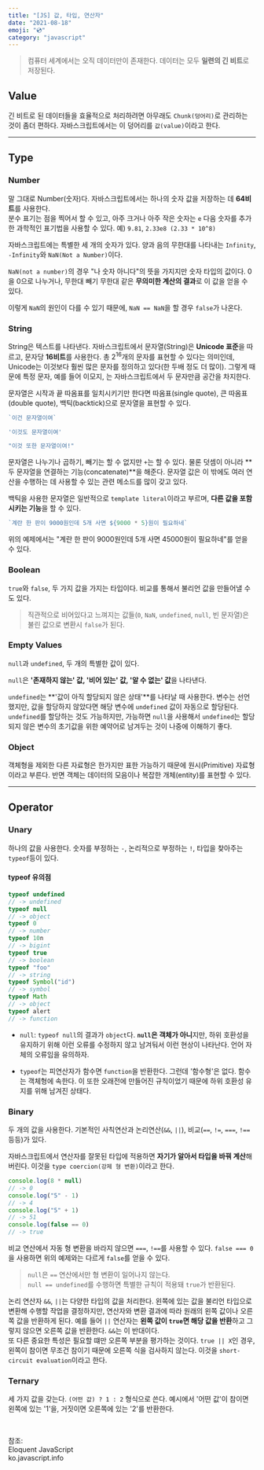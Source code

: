 ```yaml
---
title: "[JS] 값, 타입, 연산자"
date: "2021-08-18"
emoji: "💿"
category: "javascript"
---
```

> 컴퓨터 세계에서는 오직 데이터만이 존재한다. 데이터는 모두 **일련의 긴 비트**로 저장된다. 

## Value
긴 비트로 된 데이터들을 효율적으로 처리하려면 아무래도 `Chunk(덩어리)`로 관리하는 것이 좀더 편하다. 자바스크립트에서는 이 덩어리를 `값(value)`이라고 한다.

***

## Type
### Number

말 그대로 Number(숫자)다. 자바스크립트에서는 하나의 숫자 값을 저장하는 데 **64비트**를 사용한다.  
분수 표기는 점을 찍어서 할 수 있고, 아주 크거나 아주 작은 숫자는 `e` 다음 숫자를 추가한 과학적인 표기법을 사용할 수 있다. 예) `9.81`, `2.33e8 (2.33 * 10^8)`

자바스크립트에는 특별한 세 개의 숫자가 있다. 양과 음의 무한대를 나타내는 `Infinity`, `-Infinity`와 `NaN(Not a Number)`이다. 

`NaN(not a number)`의 경우 "나 숫자 아니다"의 뜻을 가지지만 숫자 타입의 값이다. 0을 0으로 나누거나, 무한대 빼기 무한대 같은 **무의미한 계산의 결과**로 이 값을 얻을 수 있다.

이렇게 `NaN`의 원인이 다를 수 있기 때문에, `NaN == NaN`을 할 경우 `false`가 나온다.

### String

String은 텍스트를 나타낸다. 자바스크립트에서 문자열(String)은 **Unicode 표준**을 따르고, 문자당 **16비트**를 사용한다. 
총 $2^16$개의 문자를 표현할 수 있다는 의미인데, Unicode는 이것보다 훨씬 많은 문자를 정의하고 있다(한 두배 정도 더 많이). 
그렇게 때문에 특정 문자, 예를 들어 이모지, 는 자바스크립트에서 두 문자만큼 공간을 차지한다.

문자열은 시작과 끝 따옴표를 일치시키기만 한다면 따옴표(single quote), 큰 따옴표(double quote), 백틱(backtick)으로 문자열을 표현할 수 있다.
```js
`이건 문자열이여`

'이것도 문자열이여'

"이것 또한 문자열이여!"
```
문자열은 나누기나 곱하기, 빼기는 할 수 없지만 `+`는 할 수 있다. 물론 덧셈이 아니라 **두 문자열을 연결하는 기능(concatenate)**을 해준다. 
문자열 값은 이 밖에도 여러 연산을 수행하는 데 사용할 수 있는 관련 메소드를 많이 갖고 있다.

백틱을 사용한 문자열은 일반적으로 `template literal`이라고 부르며, **다른 값을 포함시키는 기능**을 할 수 있다.
```js
`계란 한 판이 9000원인데 5개 사면 ${9000 * 5}원이 필요하네`
```
위의 예제에서는 "계란 한 판이 9000원인데 5개 사면 45000원이 필요하네"를 얻을 수 있다.
### Boolean

`true`와 `false`, 두 가지 값을 가지는 타입이다. 비교를 통해서 불리언 값을 만들어낼 수도 있다.

> 직관적으로 비어있다고 느껴지는 값들(`0`, `NaN`, `undefined`, `null`, 빈 문자열)은 불린 값으로 변환시 `false`가 된다.

### Empty Values

`null`과 `undefined`, 두 개의 특별한 값이 있다. 

`null`은 **'존재하지 않는' 값, '비어 있는' 값, '알 수 없는' 값**을 나타낸다.

`undefined`는 **'값이 아직 할당되지 않은 상태'**를 나타날 때 사용한다. 변수는 선언했지만, 값을 할당하지 않았다면 해당 변수에 `undefined` 값이 자동으로 할당된다.
`undefined`를 할당하는 것도 가능하지만, 가능하면 `null`을 사용해서 `undefined`는 할당되지 않은 변수의 초기값을 위한 예약어로 남겨두는 것이 나중에 이해하기 좋다.

### Object
객체형을 제외한 다른 자료형은 한가지만 표한 가능하기 때문에 원시(Primitive) 자료형이라고 부른다. 
반면 객체는 데이터의 모음이나 복잡한 개체(entity)를 표현할 수 있다.

***

## Operator
### Unary 

하나의 값을 사용한다. 숫자를 부정하는 `-`, 논리적으로 부정하는 `!`, 타입을 찾아주는 `typeof`등이 있다.

#### typeof 유의점
```js
typeof undefined
// -> undefined
typeof null
// -> object
typeof 0
// -> number
typeof 10n
// -> bigint
typeof true
// -> boolean
typeof "foo"
// -> string
typeof Symbol("id")
// -> symbol
typeof Math
// -> object
typeof alert
// -> function
```
- `null`: `typeof null`의 결과가 `object`다. **`null`은 객체가 아니**지만, 하위 호환성을 유지하기 위해 이런 오류를 수정하지 않고 남겨둬서 이런 현상이 나타난다. 언어 자체의 오류임을 유의하자.

- `typeof`는 피연산자가 함수면 `function`을 반환한다. 그런데 '함수형'은 없다. 함수는 객체형에 속한다. 이 또한 오래전에 만들어진 규칙이었기 때문에 하위 호환성 유지를 위해 남겨진 상태다.

### Binary

두 개의 값을 사용한다. 기본적인 사칙연산과 논리연산(`&&`, `||`), 비교(`==`, `!=`, `===`, `!==` 등등)가 있다.  

자바스크립트에서 연산자를 잘못된 타입에 적용하면 **자기가 알아서 타입을 바꿔 계산**해버린다. 이것을 `type coercion(강제 형 변환)`이라고 한다.
```js
console.log(8 * null)
// -> 0
console.log("5" - 1)
// -> 4
console.log("5" + 1)
// -> 51
console.log(false == 0)
// -> true
```
비교 연산에서 자동 형 변환을 바라지 않으면 `===`, `!==`를 사용할 수 있다. `false === 0`을 사용하면 위의 예제와는 다르게 `false`를 얻을 수 있다.

> `null`은 `==` 연산에서만 형 변환이 일어나지 않는다.  
> `null == undefined`를 수행하면 특별한 규칙이 적용돼 `true`가 반환된다.


논리 연산자 `&&`, `||`는 다양한 타입의 값을 처리한다. 왼쪽에 있는 값을 불리언 타입으로 변환해 수행할 작업을 결정하지만, 연산자와 변환 결과에 따라 원래의 왼쪽 값이나 오른쪽 값을 반환하게 된다.
예를 들어 `||` 연산자는 **왼쪽 값이 `true`면 해당 값을 반환**하고 그렇지 않으면 오른쪽 값을 반환한다. `&&`는 이 반대이다.  
또 다른 중요한 특성은 필요할 떄만 오른쪽 부분을 평가하는 것이다. `true || X`인 경우, 왼쪽이 참이면 무조건 참이기 때문에 오른쪽 식을 검사하지 않는다. 이것을 `short-circuit evaluation`이라고 한다.

### Ternary  

세 가지 값을 갖는다. `(어떤 값) ? 1 : 2` 형식으로 쓴다. 예시에서 '어떤 값'이 참이면 왼쪽에 있는 '1'을, 거짓이면 오른쪽에 있는 '2'를 반환한다.

<br/>

참조:  
Eloquent JavaScript  
ko.javascript.info